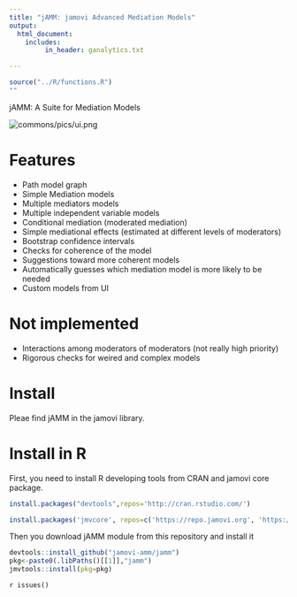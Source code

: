 ```yaml
---
title: "jAMM: jamovi Advanced Mediation Models"
output: 
  html_document:
    includes:
         in_header: ganalytics.txt

---
```

  

```r
source("../R/functions.R")
""
```

jAMM: A Suite for Mediation Models

<img src="pics/logosm.png" class="img-responsive" alt="commons/pics/ui.png">


# Features

* Path model graph
* Simple Mediation models
* Multiple mediators models
* Multiple independent variable models
* Conditional mediation (moderated mediation)
* Simple mediational effects (estimated at different levels of moderators)
* Bootstrap confidence intervals
* Checks for coherence of the model
* Suggestions toward more coherent models
* Automatically guesses which mediation model is more likely to be needed
* Custom models from UI
 

# Not implemented

* Interactions among moderators of moderators (not really high priority)
* Rigorous checks for weired and complex models 

# Install

Pleae find jAMM in the jamovi library.

# Install in R

First, you need to install R developing tools from CRAN and jamovi core package.


```r
install.packages("devtools",repos='http://cran.rstudio.com/')

install.packages('jmvcore', repos=c('https://repo.jamovi.org', 'https://cran.r-project.org'))

```

Then you download jAMM module from this repository and install it

```r
devtools::install_github("jamovi-amm/jamm")
pkg<-paste0(.libPaths()[[1]],"jamm")
jmvtools::install(pkg=pkg)

```

`r issues()`

  

